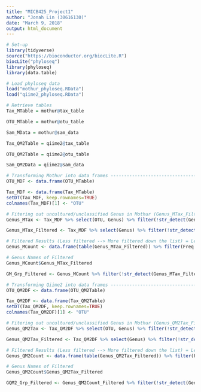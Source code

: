 ```yaml
---
title: "MICB425_Project1"
author: "Jonah Lin (30616130)"
date: "March 9, 2018"
output: html_document
---
```


```r
# Set-up
library(tidyverse)
source("https://bioconductor.org/biocLite.R")  
biocLite("phyloseq")
library(phyloseq)
library(data.table)

# Load phyloseq data
load("mothur_phyloseq.RData")
load("qiime2_phyloseq.RData")

# Retrieve tables
Tax_MTable = mothur@tax_table

OTU_MTable = mothur@otu_table

Sam_MData = mothur@sam_data

Tax_QM2Table = qiime2@tax_table

OTU_QM2Table = qiime2@otu_table

Sam_QM2Data = qiime2@sam_data

# Transforming Mothur into data frames --------------------------------------------------MOTHUR CODE BELOW--------------------------------------
OTU_MDF <- data.frame(OTU_MTable)

Tax_MDF <- data.frame(Tax_MTable)
setDT(Tax_MDF, keep.rownames=TRUE)
colnames(Tax_MDF)[1] <- "OTU"

# Fitering out uncultured/unclassified Genus in Mothur (Genus_MTax_Filtered)
Genus_MTax <- Tax_MDF %>% select(OTU, Genus) %>% filter(!str_detect(Genus, 'uncultured'), !str_detect(Genus, 'unclassified'))

Genus_MTax_Filtered <- Tax_MDF %>% select(Genus) %>% filter(!str_detect(Genus, 'uncultured'), !str_detect(Genus, 'unclassified'))

# Filtered Results (Less filtered --> More filtered down the list) = Less Filtered (Genus_MCount) and More Filtered (GM_Grp_Fitered)
Genus_MCount <- data.frame(table(Genus_MTax_Filtered)) %>% filter(Freq >= 5, Freq < 50)

# Genus Names of Filtered
Genus_MCount$Genus_MTax_Filtered

GM_Grp_Filtered <- Genus_MCount %>% filter(!str_detect(Genus_MTax_Filtered, 'group'), !str_detect(Genus_MTax_Filtered, '_ge'), !str_detect(Genus_MTax_Filtered, 'clade'))

# Transforming Qiime2 into data frames --------------------------------------------------QIIME2 CODE BELOW--------------------------------------
OTU_QM2DF <- data.frame(OTU_QM2Table)

Tax_QM2DF <- data.frame(Tax_QM2Table)
setDT(Tax_QM2DF, keep.rownames=TRUE)
colnames(Tax_QM2DF)[1] <- "OTU"

# Fitering out uncultured/unclassified Genus in Mothur (Genus_QM2Tax_Filtered)
Genus_QM2Tax <- Tax_QM2DF %>% select(OTU, Genus) %>% filter(!str_detect(Genus, 'uncultured'), !str_detect(Genus, 'unclassified'))

Genus_QM2Tax_Filtered <- Tax_QM2DF %>% select(Genus) %>% filter(!str_detect(Genus, 'uncultured'), !str_detect(Genus, 'unclassified'))

# Filtered Results (Less filtered --> More filtered down the list) = Less Filtered (Genus_QM2Count) and More Filtered (GQM2_Grp_Fitered)
Genus_QM2Count <- data.frame(table(Genus_QM2Tax_Filtered)) %>% filter(Freq >= 5, Freq < 50)

# Genus Names of Filtered
Genus_QM2Count$Genus_QM2Tax_Filtered

GQM2_Grp_Filtered <- Genus_QM2Count_Filtered %>% filter(!str_detect(Genus_QM2Tax_Filtered, 'group'), !str_detect(Genus_QM2Tax_Filtered, '_ge'), !str_detect(Genus_QM2Tax, 'clade'))

```